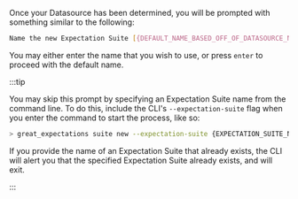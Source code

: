 
Once your Datasource has been determined, you will be prompted with something similar to the following:

```bash title="Terminal output"
Name the new Expectation Suite [{DEFAULT_NAME_BASED_OFF_OF_DATASOURCE_NAME}]:
```

You may either enter the name that you wish to use, or press `enter` to proceed with the default name.

:::tip

You may skip this prompt by specifying an Expectation Suite name from the command line.  To do this, include the CLI's `--expectation-suite` flag when you enter the command to start the process, like so:

```bash title="Terminal input"
> great_expectations suite new --expectation-suite {EXPECTATION_SUITE_NAME}
```

If you provide the name of an Expectation Suite that already exists, the CLI will alert you that the specified Expectation Suite already exists, and will exit.

:::
